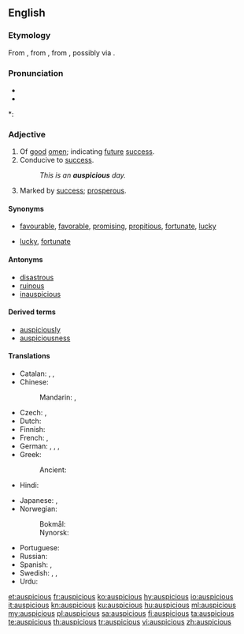 ==English==

===Etymology===
From {{suffix|auspice|ious|lang=en}}, from {{etyl|la|en}} {{term|auspicium||[[augury]]|lang=la}}, from  {{etyl|la|en}} {{term|auspex||[[augur]]|lang=la}}, possibly via {{etyl|fr|en}}.

===Pronunciation===
* {{IPA|/ɔˈspɪʃəs/|lang=en}}
* {{audio|en-us-auspicious.ogg|Audio (US)|lang=en}}

*: {{rhymes|ɪʃəs|lang=en}}

===Adjective===
{{en-adj}}

# Of [[good]] [[omen]]; indicating [[future]] [[success]].
# Conducive to [[success]].
#: ''This is an '''auspicious''' day.''
# Marked by [[success]]; [[prosperous]].

====Synonyms====
* {{sense|conducive to success}} [[favourable]], [[favorable]], [[promising]], [[propitious]], [[fortunate]], [[lucky]]
* {{sense|marked by success}} [[lucky]], [[fortunate]]

====Antonyms====
* [[disastrous]]
* [[ruinous]]
* [[inauspicious]]

====Derived terms====
* [[auspiciously]]
* [[auspiciousness]]

====Translations====
{{trans-top|indicating future success}}
* Catalan: {{t|ca|propici|m}}, {{t|ca|propícia|f}}, {{t+|ca|favorable|m|f}}
* Chinese:
*: Mandarin: {{t+|cmn|吉利|tr=jílì|sc=Hani}}, {{t+|cmn|吉祥|tr=jíxiáng|sc=Hani}}
* Czech: {{t|cs|slibný|m}}, {{t+|cs|nadějný|m}}
* Dutch: {{t+|nl|gunstig}}
* Finnish: {{t|fi|lupaava}}
* French: {{t+|fr|propice}}, {{t+|fr|faste}}
* German: {{t+|de|günstig}}, {{t|de|vielversprechend}}, {{t+|de|verheißungsvoll}}, {{t|de|glückverheißend}}
* Greek:
*: Ancient: {{t|grc|αἴσιος|sc=polytonic}}
* Hindi: {{t|hi|शुभ|tr=śubh|sc=Deva}}
{{trans-mid}}
* Japanese: {{t+|ja|めでたい|tr=medetai}}, {{t+|ja|喜ばしい|tr=yorokobashii}}
* Norwegian:
*: Bokmål: {{t|nb|gunstig}}
*: Nynorsk: {{t|nn|gunstig}}
* Portuguese: {{t+|pt|promissor}}
* Russian: {{t+|ru|благоприя́тный}}
* Spanish: {{t+|es|prometedor}}, {{t+|es|propicio}}
* Swedish: {{t+|sv|lovande}}, {{t|sv|lyckobådande}}, {{t+|sv|gynnsam}}
* Urdu: {{t|ur|شبھ|tr=śubh|sc=ur-Arab}}
{{trans-bottom}}

[[et:auspicious]]
[[fr:auspicious]]
[[ko:auspicious]]
[[hy:auspicious]]
[[io:auspicious]]
[[it:auspicious]]
[[kn:auspicious]]
[[ku:auspicious]]
[[hu:auspicious]]
[[ml:auspicious]]
[[my:auspicious]]
[[pl:auspicious]]
[[sa:auspicious]]
[[fi:auspicious]]
[[ta:auspicious]]
[[te:auspicious]]
[[th:auspicious]]
[[tr:auspicious]]
[[vi:auspicious]]
[[zh:auspicious]]